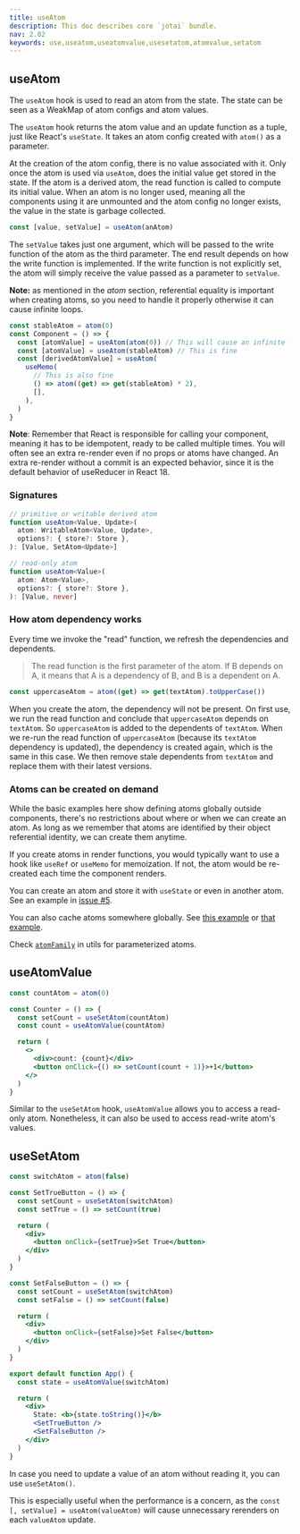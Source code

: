 ```yaml
---
title: useAtom
description: This doc describes core `jotai` bundle.
nav: 2.02
keywords: use,useatom,useatomvalue,usesetatom,atomvalue,setatom
---
```


## useAtom

The `useAtom` hook is used to read an atom from the state.
The state can be seen as a WeakMap of atom configs and atom values.

The `useAtom` hook returns the atom value and an update function as a tuple,
just like React's `useState`.
It takes an atom config created with `atom()` as a parameter.

At the creation of the atom config, there is no value associated with it.
Only once the atom is used via `useAtom`, does the initial value get stored in the state.
If the atom is a derived atom, the read function is called to compute its initial value.
When an atom is no longer used, meaning all the components using it are unmounted
and the atom config no longer exists, the value in the state is garbage collected.

```js
const [value, setValue] = useAtom(anAtom)
```

The `setValue` takes just one argument, which will be passed
to the write function of the atom as the third parameter.
The end result depends on how the write function is implemented.
If the write function is not explicitly set, the atom will simply receive the value passed as a parameter to `setValue`.

**Note:** as mentioned in the _atom_ section, referential equality is important when creating atoms,
so you need to handle it properly otherwise it can cause infinite loops.

```js
const stableAtom = atom(0)
const Component = () => {
  const [atomValue] = useAtom(atom(0)) // This will cause an infinite loop since the atom instance is being recreated in every render
  const [atomValue] = useAtom(stableAtom) // This is fine
  const [derivedAtomValue] = useAtom(
    useMemo(
      // This is also fine
      () => atom((get) => get(stableAtom) * 2),
      [],
    ),
  )
}
```

**Note**: Remember that React is responsible for calling your component, meaning it has to be idempotent, ready to be called multiple times. You will often see an extra re-render even if no props or atoms have changed. An extra re-render without a commit is an expected behavior, since it is the default behavior of useReducer in React 18.

### Signatures

```ts
// primitive or writable derived atom
function useAtom<Value, Update>(
  atom: WritableAtom<Value, Update>,
  options?: { store?: Store },
): [Value, SetAtom<Update>]

// read-only atom
function useAtom<Value>(
  atom: Atom<Value>,
  options?: { store?: Store },
): [Value, never]
```

### How atom dependency works

Every time we invoke the "read" function, we refresh the dependencies and dependents.

> The read function is the first parameter of the atom.
> If B depends on A, it means that A is a dependency of B, and B is a dependent on A.

```js
const uppercaseAtom = atom((get) => get(textAtom).toUpperCase())
```

When you create the atom, the dependency will not be present. On first use, we run the read function and conclude that `uppercaseAtom` depends on `textAtom`. So `uppercaseAtom` is added to the dependents of `textAtom`.
When we re-run the read function of `uppercaseAtom` (because its `textAtom` dependency is updated),
the dependency is created again, which is the same in this case. We then remove stale dependents from `textAtom` and replace them with their latest versions.

### Atoms can be created on demand

While the basic examples here show defining atoms globally outside components,
there's no restrictions about where or when we can create an atom.
As long as we remember that atoms are identified by their object referential identity,
we can create them anytime.

If you create atoms in render functions, you would typically want to use
a hook like `useRef` or `useMemo` for memoization. If not, the atom would be re-created each time the component renders.

You can create an atom and store it with `useState` or even in another atom.
See an example in [issue #5](https://github.com/pmndrs/jotai/issues/5).

You can also cache atoms somewhere globally.
See [this example](https://twitter.com/dai_shi/status/1317653548314718208) or
[that example](https://github.com/pmndrs/jotai/issues/119#issuecomment-706046321).

Check [`atomFamily`](../utilities/family.mdx) in utils for parameterized atoms.

## useAtomValue

```jsx
const countAtom = atom(0)

const Counter = () => {
  const setCount = useSetAtom(countAtom)
  const count = useAtomValue(countAtom)

  return (
    <>
      <div>count: {count}</div>
      <button onClick={() => setCount(count + 1)}>+1</button>
    </>
  )
}
```

Similar to the `useSetAtom` hook, `useAtomValue` allows you to access a read-only atom. Nonetheless, it can also be used to access read-write atom's values.

## useSetAtom

```jsx
const switchAtom = atom(false)

const SetTrueButton = () => {
  const setCount = useSetAtom(switchAtom)
  const setTrue = () => setCount(true)

  return (
    <div>
      <button onClick={setTrue}>Set True</button>
    </div>
  )
}

const SetFalseButton = () => {
  const setCount = useSetAtom(switchAtom)
  const setFalse = () => setCount(false)

  return (
    <div>
      <button onClick={setFalse}>Set False</button>
    </div>
  )
}

export default function App() {
  const state = useAtomValue(switchAtom)

  return (
    <div>
      State: <b>{state.toString()}</b>
      <SetTrueButton />
      <SetFalseButton />
    </div>
  )
}
```

In case you need to update a value of an atom without reading it, you can use `useSetAtom()`.

This is especially useful when the performance is a concern, as the `const [, setValue] = useAtom(valueAtom)` will cause unnecessary rerenders on each `valueAtom` update.
